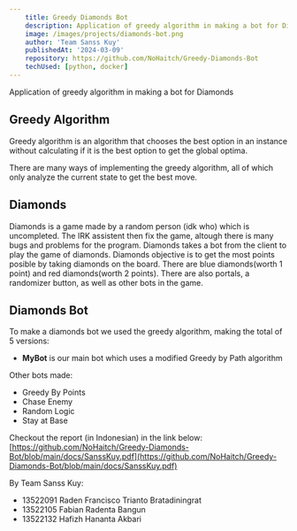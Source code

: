 ```yaml
---
    title: Greedy Diamonds Bot
    description: Application of greedy algorithm in making a bot for Diamonds
    image: /images/projects/diamonds-bot.png
    author: 'Team Sanss Kuy'
    publishedAt: '2024-03-09'
    repository: https://github.com/NoHaitch/Greedy-Diamonds-Bot
    techUsed: [python, docker]
---
```


Application of greedy algorithm in making a bot for Diamonds

## Greedy Algorithm

Greedy algorithm is an algorithm that chooses the best option in an instance without 
calculating if it is the best option to get the global optima.

There are many ways of implementing the greedy algorithm, all of which only analyze the current state to get the best move.

## Diamonds
Diamonds is a game made by a random person (idk who) which is uncompleted. 
The IRK assistent then fix the game, altough there is many bugs and problems for the program.
Diamonds takes a bot from the client to play the game of diamonds. Diamonds objective is to get the most points posible by taking diamonds on the board.
There are blue diamonds(worth 1 point) and red diamonds(worth 2 points). There are also portals, a randomizer button, as well as other bots in the game.

## Diamonds Bot
To make a diamonds bot we used the greedy algorithm, making the total of 5 versions:

- **MyBot** is our main bot which uses a modified Greedy by Path algorithm

Other bots made:
- Greedy By Points
- Chase Enemy
- Random Logic
- Stay at Base



Checkout the report (in Indonesian) in the link below:
[https://github.com/NoHaitch/Greedy-Diamonds-Bot/blob/main/docs/SanssKuy.pdf](https://github.com/NoHaitch/Greedy-Diamonds-Bot/blob/main/docs/SanssKuy.pdf)


By Team Sanss Kuy:
- 13522091 Raden Francisco Trianto Bratadiningrat
- 13522105 Fabian Radenta Bangun
- 13522132 Hafizh Hananta Akbari